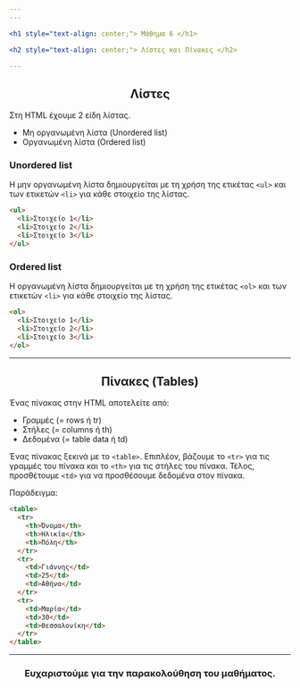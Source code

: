 ```yaml
---
---

<h1 style="text-align: center;"> Μάθημα 6 </h1>

<h2 style="text-align: center;"> Λίστες και Πίνακες </h2>

---
```


<h2 style="text-align: center;"> Λίστες </h2>

Στη HTML έχουμε 2 είδη λίστας.

* Μη οργανωμένη λίστα (Unordered list)
* Οργανωμένη λίστα (Ordered list)

<h3 style="text-align: left;"> Unordered list </h3>

Η μην οργανωμένη λίστα δημιουργείται με τη χρήση της ετικέτας ```<ul>``` και των ετικετών ```<li>``` για κάθε στοιχείο της λίστας.

```html
<ul>
  <li>Στοιχείο 1</li>
  <li>Στοιχείο 2</li>
  <li>Στοιχείο 3</li>
</ul>
```

<h3 style="text-align: left;"> Ordered list </h3>

Η οργανωμένη λίστα δημιουργείται με τη χρήση της ετικέτας ```<ol>``` και των ετικετών ```<li>``` για κάθε στοιχείο της λίστας.

```html
<ol>
  <li>Στοιχείο 1</li>
  <li>Στοιχείο 2</li>
  <li>Στοιχείο 3</li>
</ol>
```

---

<h2 style="text-align: center;"> Πίνακες (Tables) </h2>

Ένας πίνακας στην HTML αποτελείτε από:
* Γραμμές (= rows ή tr) 
* Στήλες (= columns ή th)
* Δεδομένα (= table data ή td)

Ένας πίνακας ξεκινά με το ```<table>```. 
Επιπλέον, βάζουμε το ```<tr>``` για τις γραμμές του πίνακα και το ```<th>``` για τις στήλες του πίνακα.
Τέλος, προσθέτουμε ```<td>``` για να προσθέσουμε δεδομένα στον πίνακα.

Παράδειγμα:

```html
<table>
  <tr>
    <th>Όνομα</th>
    <th>Ηλικία</th>
    <th>Πόλη</th>
  </tr>
  <tr>
    <td>Γιάννης</td>
    <td>25</td>
    <td>Αθήνα</td>
  </tr>
  <tr>
    <td>Μαρία</td>
    <td>30</td>
    <td>Θεσσαλονίκη</td>
  </tr>
</table>
```

---

<h3 style="text-align: center;"> Ευχαριστούμε για την παρακολούθηση του μαθήματος. </h3>